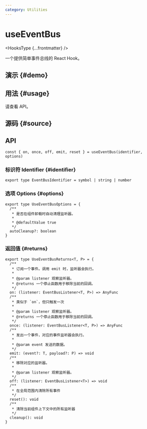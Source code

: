```yaml
---
category: Utilities
---
```


# useEventBus


<HooksType {...frontmatter} />

一个提供简单事件总线的 React Hook。

## 演示 \{#demo}


<App />

## 用法 \{#usage}

请查看 API。

## 源码 \{#source}


<Source />

## API

```tsx
const { on, once, off, emit, reset } = useEventBus(identifier, options)
```

### 标识符 Identifier \{#identifier}

```tsx
export type EventBusIdentifier = symbol | string | number
```

### 选项 Options \{#options}

```tsx
export type UseEventBusOptions = {
  /**
   * 是否在组件卸载时自动清理监听器。
   *
   * @defaultValue true
   */
  autoCleanup?: boolean
}
```

### 返回值 \{#returns}

```tsx
export type UseEventBusReturns<T, P> = {
  /**
   * 订阅一个事件。调用 emit 时，监听器会执行。
   *
   * @param listener 观察监听器。
   * @returns 一个停止函数用于移除当前的回调。
   */
  on: (listener: EventBusListener<T, P>) => AnyFunc
  /**
   * 类似于 `on`，但只触发一次
   *
   * @param listener 观察监听器。
   * @returns 一个停止函数用于移除当前的回调。
   */
  once: (listener: EventBusListener<T, P>) => AnyFunc
  /**
   * 发出一个事件，对应的事件监听器会执行。
   *
   * @param event 发送的数据。
   */
  emit: (event?: T, payload?: P) => void
  /**
   * 移除对应的监听器。
   *
   * @param listener 观察监听器。
   */
  off: (listener: EventBusListener<T>) => void
  /**
   * 在全局范围内清除所有事件
   */
  reset(): void
  /**
   * 清除当前组件上下文中的所有监听器
   */
  cleanup(): void
}
```
